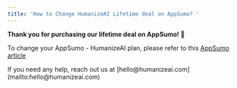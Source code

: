 ```yaml
---
title: 'How to Change HumanizeAI Lifetime deal on AppSumo? '
---
```

**Thank you for purchasing our lifetime deal on AppSumo! 🎉**

To change your AppSumo - HumanizeAI plan, please refer to this [<u>AppSumo article</u>](https://help.appsumo.com/article/106-upgrading-downgrading-my-license)

<Callout uid="1c28415f-c02e-4525-b028-8052266419dd" kind="info" collapsed="false">
  If you need any help, reach out us at [hello@humanizeai.com](mailto:hello@humanizeai.com)&#x20;
</Callout>

